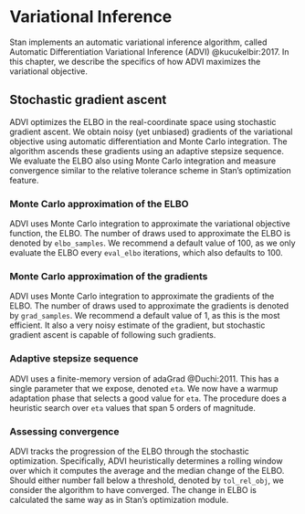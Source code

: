 
# Variational Inference {#vi-algorithms.chapter}

Stan implements an automatic variational inference algorithm, called
Automatic Differentiation Variational Inference (ADVI)
@kucukelbir:2017. In this chapter, we describe the specifics of
how ADVI maximizes the variational objective.


## Stochastic gradient ascent

ADVI optimizes the ELBO in the real-coordinate space using stochastic
gradient ascent. We obtain noisy (yet unbiased) gradients of the
variational objective using automatic differentiation and Monte Carlo
integration. The algorithm ascends these gradients using an adaptive
stepsize sequence. We evaluate the ELBO also using Monte Carlo
integration and measure convergence similar to the relative tolerance
scheme in Stan's optimization feature.


### Monte Carlo approximation of the ELBO {-}

ADVI uses Monte Carlo integration to approximate the variational
objective function, the ELBO. The number of draws used to
approximate the ELBO is denoted by `elbo_samples`. We
recommend a default value of $100$, as we only evaluate the ELBO every
`eval_elbo` iterations, which also defaults to $100$.


### Monte Carlo approximation of the gradients {-}

ADVI uses Monte Carlo integration to approximate the gradients of the
ELBO. The number of draws used to approximate the gradients is
denoted by `grad_samples`. We recommend a default value of
$1$, as this is the most efficient. It also a very noisy estimate of
the gradient, but stochastic gradient ascent is capable of following
such gradients.


### Adaptive stepsize sequence {-}

ADVI uses a finite-memory version of adaGrad @Duchi:2011. This
has a single parameter that we expose, denoted `eta`. We now
have a warmup adaptation phase that selects a good value for
`eta`. The procedure does a heuristic search over `eta`
values that span 5 orders of magnitude.


### Assessing convergence {-}

ADVI tracks the progression of the ELBO through the stochastic
optimization. Specifically, ADVI heuristically determines a rolling
window over which it computes the average and the median change of the
ELBO. Should either number fall below a threshold, denoted by
`tol_rel_obj`, we consider the algorithm to have converged. The change
in ELBO is calculated the same way as in Stan's optimization module.

